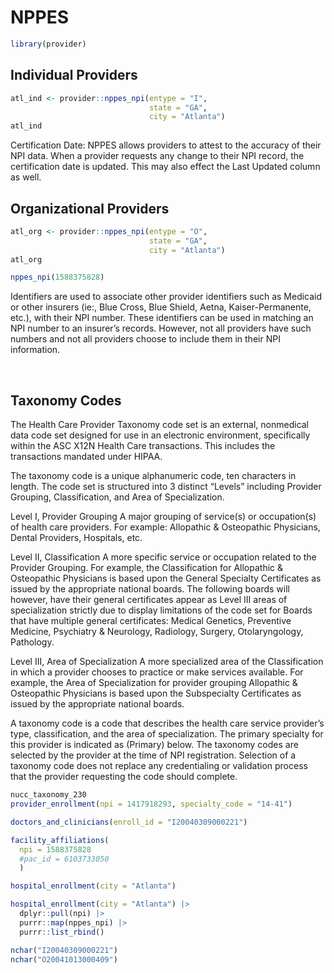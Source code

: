 # NPPES {.unnumbered}

```r
library(provider)
```

## Individual Providers

```r
atl_ind <- provider::nppes_npi(entype = "I", 
                               state = "GA", 
                               city = "Atlanta")
atl_ind
```

Certification Date: NPPES allows providers to attest to the accuracy of their NPI data. When a provider requests any change to their NPI record, the certification date is updated. This may also effect the Last Updated column as well.


## Organizational Providers

```r
atl_org <- provider::nppes_npi(entype = "O", 
                               state = "GA", 
                               city = "Atlanta")
atl_org
```

```r
nppes_npi(1588375828)
```

Identifiers are used to associate other provider identifiers such as Medicaid or other insurers (ie:, Blue Cross, Blue Shield, Aetna, Kaiser-Permanente, etc.), with their NPI number. These identifiers can be used in matching an NPI number to an insurer's records. However, not all providers have such numbers and not all providers choose to include them in their NPI information.

<br>

## Taxonomy Codes

The Health Care Provider Taxonomy code set is an external, nonmedical data code set designed for use in an electronic environment, specifically within the ASC X12N Health Care transactions. This includes the transactions mandated under HIPAA.

The taxonomy code is a unique alphanumeric code, ten characters in length. The code set is structured into 3 distinct “Levels” including Provider Grouping, Classification, and Area of Specialization.

Level I, Provider Grouping
A major grouping of service(s) or occupation(s) of health care providers. For example: Allopathic & Osteopathic Physicians, Dental Providers, Hospitals, etc.

Level II, Classification
A more specific service or occupation related to the Provider Grouping. For example, the Classification for Allopathic & Osteopathic Physicians is based upon the General Specialty Certificates as issued by the appropriate national boards. The following boards will however, have their general certificates appear as Level III areas of specialization strictly due to display limitations of the code set for Boards that have multiple general certificates: Medical Genetics, Preventive Medicine, Psychiatry & Neurology, Radiology, Surgery, Otolaryngology, Pathology.

Level III, Area of Specialization
A more specialized area of the Classification in which a provider chooses to practice or make services available. For example, the Area of Specialization for provider grouping Allopathic & Osteopathic Physicians is based upon the Subspecialty Certificates as issued by the appropriate national boards.

A taxonomy code is a code that describes the health care service provider's type, classification, and the area of specialization. The primary specialty for this provider is indicated as (Primary) below. The taxonomy codes are selected by the provider at the time of NPI registration. Selection of a taxonomy code does not replace any credentialing or validation process that the provider requesting the code should complete.


```r
nucc_taxonomy_230
provider_enrollment(npi = 1417918293, specialty_code = "14-41")
```

```r
doctors_and_clinicians(enroll_id = "I20040309000221")
```

```r
facility_affiliations(
  npi = 1588375828
  #pac_id = 6103733050
  )

hospital_enrollment(city = "Atlanta")
```

```r
hospital_enrollment(city = "Atlanta") |> 
  dplyr::pull(npi) |> 
  purrr::map(nppes_npi) |> 
  purrr::list_rbind()
```

```r
nchar("I20040309000221")
nchar("O20041013000409")
```

